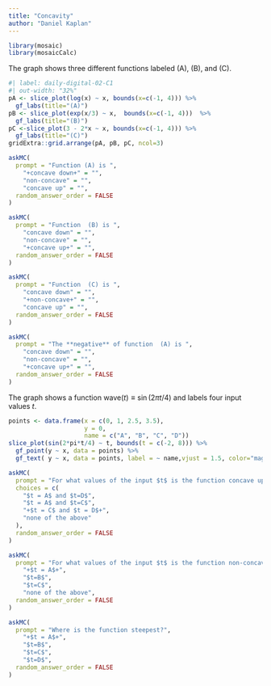 ```yaml
---
title: "Concavity"
author: "Daniel Kaplan"
---
```


```r

library(mosaic)
library(mosaicCalc)
```

The graph shows three different functions labeled (A), (B), and (C).

```r
#| label: daily-digital-02-C1
#| out-width: "32%"
pA <- slice_plot(log(x) ~ x, bounds(x=c(-1, 4))) %>%
  gf_labs(title="(A)")
pB <- slice_plot(exp(x/3) ~ x,  bounds(x=c(-1, 4)))  %>%
  gf_labs(title="(B)")
pC <-slice_plot(3 - 2*x ~ x, bounds(x=c(-1, 4))) %>%
  gf_labs(title="(C)")
gridExtra::grid.arrange(pA, pB, pC, ncol=3)
```

```r
askMC(
  prompt = "Function (A) is ",
    "+concave down+" = "",
    "non-concave" = "",
    "concave up" = "",
  random_answer_order = FALSE
)
```

```r
askMC(
  prompt = "Function  (B) is ",
    "concave down" = "",
    "non-concave" = "",
    "+concave up+" = "",
  random_answer_order = FALSE
)
```

```r
askMC(
  prompt = "Function  (C) is ",
    "concave down" = "",
    "+non-concave+" = "",
    "concave up" = "",
  random_answer_order = FALSE
)
```

```r
askMC(
  prompt = "The **negative** of function  (A) is ",
    "concave down" = "",
    "non-concave" = "",
    "+concave up+" = "",
  random_answer_order = FALSE
)
```

The graph shows a function $\text{wave}(t) \equiv \sin(2 \pi t/4)$ and labels four input values  $t$. 


```r
points <- data.frame(x = c(0, 1, 2.5, 3.5),
                     y = 0,
                     name = c("A", "B", "C", "D"))
slice_plot(sin(2*pi*t/4) ~ t, bounds(t = c(-2, 8))) %>%
  gf_point(y ~ x, data = points) %>%
  gf_text( y ~ x, data = points, label = ~ name,vjust = 1.5, color="magenta")
```


```r
askMC(
  prompt = "For what values of the input $t$ is the function concave up?",
  choices = c(
    "$t = A$ and $t=D$",
    "$t = A$ and $t=C$",
    "+$t = C$ and $t = D$+",
    "none of the above"
  ),
  random_answer_order = FALSE
)
```

```r
askMC(
  prompt = "For what values of the input $t$ is the function non-concave?",
    "+$t = A$+",
    "$t=B$",
    "$t=C$",
    "none of the above",  
  random_answer_order = FALSE
)
```

```r
askMC(
  prompt = "Where is the function steepest?",
    "+$t = A$+",
    "$t=B$",
    "$t=C$",
    "$t=D$",
  random_answer_order = FALSE
)
```
